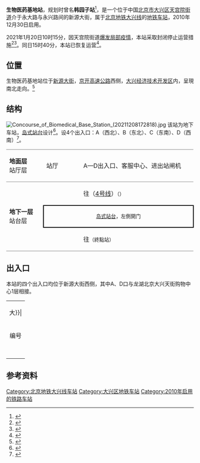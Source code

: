 {{NoteTA|G1=Railway}}
{{Infobox station
|name = 生物医药基地
|eng_name = Shengwu Yiyao Jidi<ref>原英文名為Biomedical Base</ref>
|linecolour = {{北京地铁颜色|大}}
|image = Platform of Biomedical Base Station (20190823124729).jpg
|caption = 生物医药基地站站台
|country = {{PRC}}
|borough = [[北京市|北京市]][[大兴区|大兴区]][[天宫院街道|天宫院街道]]
|address = 介于永大路与永兴路间的新源大街
|coordinates = {{coord|39|41|5.35|N|116|18|56.18|E|type:railwaystation|display=inline,title}}
|elevation = 
|operator = [[京港地铁|北京京港地铁有限公司]]
|lines = {{北京地铁线路名|大|SL}}
|distance = 
|platform = 1座[[岛式站台|岛式站台]]
|tracks = 2条
|connections = 公交站：地铁生物医药基地站
|structure = 地下车站
|hall = 整体式站厅
|depth = 
|levels = 2層
|interchange = 
|exits = 4個
|architect = 
|architectural_style = 
|colour = 灰色、紫色
|type = 
|status = 运营中
|code = 
|zone = 
|classification = 
|website = 
|built = 
|opened = 2010年12月30日
|former = 韩园子站
|pass_year = 
|passengers = 
|pass_system = 
|pass_rank = 
|mpassengers = 
|trains = 
|first = {{北京地铁线路名|大|S}}
:往{{北京地铁起讫站|4|L}}：05:07
:往{{北京地铁起讫站|大兴|R}}：06:18
|last = {{北京地铁线路名|大|S}}
:往{{北京地铁起讫站|4|L}}：22:47
:往{{北京地铁起讫站|大兴|R}}：23:55
|adjacent = {{adjacent stations|system=北京地铁|line=大|left=义和庄|right=天宫院|note-left=2.918km|note-mid=距离[[公益西桥站|公益西桥]]20.288km|note-right=1.811km}}
|route_map = {{Routemap|inline=yes|map=
utSTRf\utSTRg~~ ~~{{rmr|Licon=U|{{stl|北京地铁|义和庄}}}}
utSTR+BSl\utSTR+BSr
utSTR+BSl\utSTR+BSr
utSTRf\utSTRg~~ ~~{{rmr|Licon=D|{{stl|北京地铁|天宫院}}}}
}}
}}
'''生物医药基地站'''，规划时曾名'''韩园子站'''<ref>{{cite web|url=http://www.bjghw.gov.cn/web/static/articles/catalog_14300/article_ff80808127d2aee90127db021ba00020/ff80808127d2aee90127db021ba00020.html|title=北京市规划委员会关于轨道交通9号线、亦庄线、大兴线沿线车站命名公众参与意见、建议采信情况的通告|date=2010-04-08|accessdate=2010-11-27|archive-url=https://web.archive.org/web/20100725051733/http://www.bjghw.gov.cn/web/static/articles/catalog_14300/article_ff80808127d2aee90127db021ba00020/ff80808127d2aee90127db021ba00020.html|archive-date=2010-07-25|dead-url=yes}}</ref>，是一个位于中国[[北京市|北京市]][[大兴区|大兴区]][[天宫院街道|天宫院街道]]介于永大路与永兴路间的新源大街，属于[[北京地铁|北京地铁]][[北京地铁大兴线|大兴线]]的[[地铁车站|地铁车站]]，2010年12月30日启用。

2021年1月20日10时15分，因天宫院街道[[2019冠状病毒病北京市疫情|爆发局部疫情]]，本站采取封闭停止运营措施<ref>{{cite web |title=关于地铁4-大兴线生物医药基地站及天宫院站采取封闭停止运营措施的通告 |url=http://www.mtr.bj.cn/article/600798f1b17a37c682d2193c.html |website=京港地铁 |accessdate=2021-01-20 |date=2021-01-20 |archive-date=2021-02-06 |archive-url=https://web.archive.org/web/20210206035032/http://www.mtr.bj.cn/article/600798f1b17a37c682d2193c.html |dead-url=no }}</ref><ref>{{cite news|url=https://news.bjd.com.cn/2021/01/20/44192t100.html|title=因疫情防控，北京地铁4号线大兴线生物医药基地站及天宫院站封闭停运|publisher=北京日报客户端|date=2021-01-20|accessdate=2021-01-20}}</ref>。同日15时40分，本站已恢复运营<ref>{{cite web |title=关于地铁4-大兴线生物医药基地站恢复运营的通告 |url=http://www.mtr.bj.cn/article/6007e30db17a37c682d219dd.html |website=京港地铁 |accessdate=2021-01-20 |date=2021-01-20 |archive-date=2021-01-27 |archive-url=https://web.archive.org/web/20210127204018/http://www.mtr.bj.cn/article/6007e30db17a37c682d219dd.html |dead-url=no }}</ref>。

== 位置 ==
生物医药基地站位于[[新源大街|新源大街]]，[[京开高速公路|京开高速公路]]西侧，[[大兴经济技术开发区|大兴经济技术开发区]]内，呈現南北走向。<ref>{{cite web|url=http://www.bjghw.gov.cn/web/static/articles/catalog_14300/article_ff80808123fa497b0124529f19b30013/ff80808123fa497b0124529f19b30013.html|title=轨道交通大兴线规划方案公告|publisher=[[北京市规划委员会|北京市规划委员会]]|date=2009-10-14|accessdate=2010-11-27|archive-url=https://web.archive.org/web/20101227061642/http://www.bjghw.gov.cn/web/static/articles/catalog_14300/article_ff80808123fa497b0124529f19b30013/ff80808123fa497b0124529f19b30013.html|archive-date=2010-12-27|dead-url=yes}}</ref>

== 结构 ==
[[File:Concourse_of_Biomedical_Base_Station_(20211208172818).jpg|thumb]]
该站为地下车站，[[岛式站台|岛式站台]]设计<ref>{{cite web|url=http://zw.bjjtw.gov.cn/jtzw/dtxx/201010/t20101029_38915.htm|title=走近轨道交通大兴线|date=2010-10-29|accessdate=2010-11-27|publisher=[[北京市交通委员会|北京市交通委员会]]}}{{dead link|date=2018年1月 |bot=InternetArchiveBot |fix-attempted=yes }}</ref>。设4个出入口：A（西北）、B（东北）、C（东南）、D（西南）<ref>{{cite web|url=http://www.mtr.bj.cn/services/peripheral.htm|title=车站周边信息|publisher=[[北京京港地铁有限公司|北京京港地铁有限公司]]|accessdate=2010-12-18|archive-date=2010-06-16|archive-url=https://web.archive.org/web/20100616155157/http://www.mtr.bj.cn/services/peripheral.htm|dead-url=yes}}</ref>。
{|cellspacing=0 cellpadding=3
|style="border-top:solid 1px gray;border-bottom:solid 1px gray;" width=100|'''地面层'''<br />站厅层
|style="border-top:solid 1px gray;border-bottom:solid 1px gray;" width=100|站厅
|style="border-top:solid 1px gray;border-bottom:solid 1px gray;" width=350|A—D出入口、客服中心、进出站闸机
|-
|style="border-bottom:solid 1px gray;" rowspan=3|'''地下一层'''<br />站台层
|{{arrow|L}}
|{{北京地铁线路名|大|c}}往{{站|安河桥北}}（[[北京地铁4号线|4号线]]）<small>（{{站|义和庄}}）</small>
|-
|style="border-right:solid 2px black;border-left:solid 2px black;border-top:solid 2px black;border-bottom:solid 2px black;" colspan=2|<center><small>[[岛式站台|岛式站台]]，左側開门</small></center>
|-
|style="border-bottom:solid 1px gray;"|{{arrow|R}}
|style="border-bottom:solid 1px gray;"|{{北京地铁线路名|大|c}}往{{站|天宫院}}<small>（終點站）</small>
|}

== 出入口 ==
本站的四个出入口均位于新源大街西侧，其中A、D口与龙湖北京大兴天街购物中心1层相接。
{| class="wikitable"
| colspan="5" align="center" bgcolor={{北京地铁颜色|大}}|
|-
! 编号
! 指示
! 建议前往的目的地
! 照片
! 无障碍设施
|-
|{{港鐵出口|A|附=同}}
|
|龙湖北京大兴天街购物中心
|[[File:Exit_A_of_Biomedical_Base_Station_(20211208154317).jpg|150px]]
|
|-
|{{港鐵出口|B|附=斜}}
|新源大街（西侧）
|北京育才学校大兴分校、[[大兴生物医药产业基地|大兴生物医药产业基地]]
|[[File:Exit_B_of_Biomedical_Base_Station_(20211208161956).jpg|150px]]
|
|-
|{{港鐵出口|C}}
|新源大街（西侧）
|
|[[File:Exit_C_of_Biomedical_Base_Station_(20190823125255).jpg|150px]]
|
|-
|{{港鐵出口|D|附=同}}
|龙湖北京大兴天街购物中心
|
|[[File:Exit_D_of_Biomedical_Base_Station_(20211208154246).jpg|150px]]
|
|-
| bgcolor="#EEEEEE" colspan=5 |{{港鐵出口|註=斜同}}
|}

== 参考资料 ==
{{commonscat|Biomedical Base Station}}
{{reflist}}

{{北京地铁大兴线}}

[[Category:北京地铁大兴线车站|Category:北京地铁大兴线车站]]
[[Category:大兴区地铁车站|Category:大兴区地铁车站]]
[[Category:2010年启用的铁路车站|Category:2010年启用的铁路车站]]